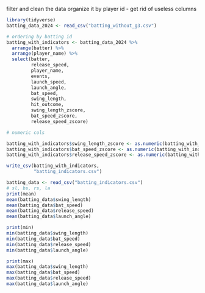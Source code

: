 filter and clean the data 
organize it by player id - get rid of useless columns 

```r
library(tidyverse)
batting_data_2024 <- read_csv("batting_without_g3.csv")
```


```r
# ordering by batting id 
batting_with_indicators <- batting_data_2024 %>%
  arrange(batter) %>%
  arrange(player_name) %>%
  select(batter,
         release_speed,
         player_name,
         events,
         launch_speed,
         launch_angle,
         bat_speed,
         swing_length,
         hit_outcome,
         swing_length_zscore,
         bat_speed_zscore,
         release_speed_zscore)

# numeric cols

batting_with_indicators$swing_length_zscore <- as.numeric(batting_with_indicators$swing_length_zscore)
batting_with_indicators$bat_speed_zscore <- as.numeric(batting_with_indicators$bat_speed_zscore)
batting_with_indicators$release_speed_zscore <- as.numeric(batting_with_indicators$release_speed_zscore)

write_csv(batting_with_indicators,
          "batting_indicators.csv")
```


```r
batting_data <- read_csv("batting_indicators.csv")
# sl, bs, rs, la
print(mean)
mean(batting_data$swing_length)
mean(batting_data$bat_speed)
mean(batting_data$release_speed)
mean(batting_data$launch_angle)

print(min)
min(batting_data$swing_length)
min(batting_data$bat_speed)
min(batting_data$release_speed)
min(batting_data$launch_angle)

print(max)
max(batting_data$swing_length)
max(batting_data$bat_speed)
max(batting_data$release_speed)
max(batting_data$launch_angle)
```

